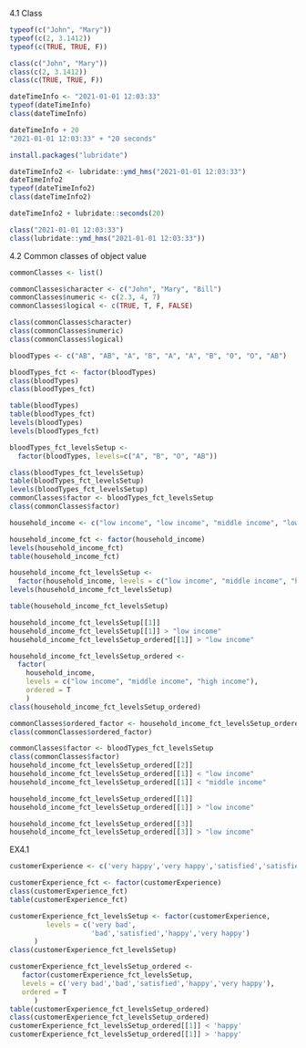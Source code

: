 4.1 Class
```r
typeof(c("John", "Mary"))
typeof(c(2, 3.1412))
typeof(c(TRUE, TRUE, F))

class(c("John", "Mary"))
class(c(2, 3.1412))
class(c(TRUE, TRUE, F))

```

```r
dateTimeInfo <- "2021-01-01 12:03:33"
typeof(dateTimeInfo)
class(dateTimeInfo)
```

```r
dateTimeInfo + 20
"2021-01-01 12:03:33" + "20 seconds"
```

```r
install.packages("lubridate")
```

```r
dateTimeInfo2 <- lubridate::ymd_hms("2021-01-01 12:03:33")
dateTimeInfo2
typeof(dateTimeInfo2)
class(dateTimeInfo2)

dateTimeInfo2 + lubridate::seconds(20)

class("2021-01-01 12:03:33")
class(lubridate::ymd_hms("2021-01-01 12:03:33"))
```


4.2 Common classes of object value
```r
commonClasses <- list()

commonClasses$character <- c("John", "Mary", "Bill")
commonClasses$numeric <- c(2.3, 4, 7)
commonClasses$logical <- c(TRUE, T, F, FALSE)
```

```r
class(commonClasses$character)
class(commonClasses$numeric)
class(commonClasses$logical)
```

```r
bloodTypes <- c("AB", "AB", "A", "B", "A", "A", "B", "O", "O", "AB")
```

```r
bloodTypes_fct <- factor(bloodTypes)
class(bloodTypes)
class(bloodTypes_fct)

```

```r
table(bloodTypes)
table(bloodTypes_fct)
levels(bloodTypes)
levels(bloodTypes_fct)
```

```r
bloodTypes_fct_levelsSetup <- 
  factor(bloodTypes, levels=c("A", "B", "O", "AB"))

class(bloodTypes_fct_levelsSetup)
table(bloodTypes_fct_levelsSetup)
levels(bloodTypes_fct_levelsSetup)
commonClasses$factor <- bloodTypes_fct_levelsSetup
class(commonClasses$factor)

```

```r
household_income <- c("low income", "low income", "middle income", "low income", "high income", "middle income", "high income", "high income", "middle income", "middle income")

household_income_fct <- factor(household_income)
levels(household_income_fct)
table(household_income_fct)
```

```r
household_income_fct_levelsSetup <-
  factor(household_income, levels = c("low income", "middle income", "high income"))
levels(household_income_fct_levelsSetup)

table(household_income_fct_levelsSetup)
```

```r
household_income_fct_levelsSetup[[1]]
household_income_fct_levelsSetup[[1]] > "low income"
household_income_fct_levelsSetup_ordered[[1]] > "low income"
```

```r
household_income_fct_levelsSetup_ordered <-
  factor(
    household_income, 
    levels = c("low income", "middle income", "high income"),
    ordered = T
    )
class(household_income_fct_levelsSetup_ordered)
```

```r
commonClasses$ordered_factor <- household_income_fct_levelsSetup_ordered
class(commonClasses$ordered_factor)
```

```r
commonClasses$factor <- bloodTypes_fct_levelsSetup
class(commonClasses$factor)
household_income_fct_levelsSetup_ordered[[2]]
household_income_fct_levelsSetup_ordered[[1]] < "low income"
household_income_fct_levelsSetup_ordered[[1]] < "middle income"
```

```r
household_income_fct_levelsSetup_ordered[[1]]
household_income_fct_levelsSetup_ordered[[1]] > "low income"

household_income_fct_levelsSetup_ordered[[3]]
household_income_fct_levelsSetup_ordered[[3]] > "low income"
```



EX4.1
```r
customerExperience <- c('very happy','very happy','satisfied','satisfied','satisfied','very happy','bad','bad','satisfied','satisfied','bad','happy','happy','very happy','happy','happy','satisfied','very happy','very happy','satisfied','satisfied','very happy','satisfied','bad','very happy','very bad','very happy','bad','bad','very bad')

customerExperience_fct <- factor(customerExperience)
class(customerExperience_fct)
table(customerExperience_fct)

customerExperience_fct_levelsSetup <- factor(customerExperience, 
         levels = c('very bad', 
                    'bad','satisfied','happy','very happy')
      )
class(customerExperience_fct_levelsSetup)

customerExperience_fct_levelsSetup_ordered <-
   factor(customerExperience_fct_levelsSetup, 
   levels = c('very bad','bad','satisfied','happy','very happy'),
   ordered = T
      )
table(customerExperience_fct_levelsSetup_ordered)
class(customerExperience_fct_levelsSetup_ordered)
customerExperience_fct_levelsSetup_ordered[[1]] < 'happy'
customerExperience_fct_levelsSetup_ordered[[1]] > 'happy'

```







